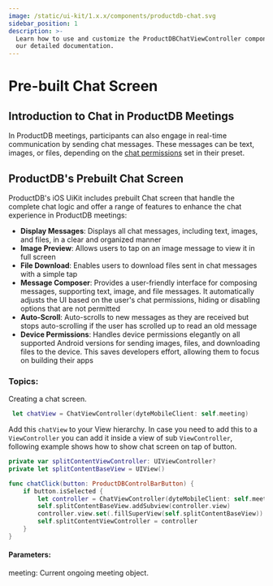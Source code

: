 ```yaml
---
image: /static/ui-kit/1.x.x/components/productdb-chat.svg
sidebar_position: 1
description: >-
  Learn how to use and customize the ProductDBChatViewController component in ProductDB's iOS UiKit with
  our detailed documentation.
---
```


# Pre-built Chat Screen

## Introduction to Chat in ProductDB Meetings

In ProductDB meetings, participants can also engage in real-time communication by sending chat messages.
These messages can be text, images, or files, depending on the [chat permissions](/guides/livestream/advanced/configuring-permissions#chat)
set in their preset.

## ProductDB's Prebuilt Chat Screen

ProductDB's iOS UiKit includes prebuilt Chat screen that handle the complete chat logic and offer
a range of features to enhance the chat experience in ProductDB meetings:

- **Display Messages**: Displays all chat messages, including text, images, and files, in a clear and organized manner
- **Image Preview**: Allows users to tap on an image message to view it in full screen
- **File Download**: Enables users to download files sent in chat messages with a simple tap
- **Message Composer**: Provides a user-friendly interface for composing messages, supporting text,
  image, and file messages. It automatically adjusts the UI based on the user's chat permissions,
  hiding or disabling options that are not permitted
- **Auto-Scroll**: Auto-scrolls to new messages as they are received but stops auto-scrolling if the user
  has scrolled up to read an old message
- **Device Permissions**: Handles device permissions elegantly on all supported Android versions for sending images, files,
  and downloading files to the device. This saves developers effort, allowing them to focus on building their apps

### Topics:

Creating a chat screen.

```swift
 let chatView = ChatViewController(dyteMobileClient: self.meeting)
```

Add this `chatView` to your View hierarchy. In case you need to add this to a `ViewController` you can
add it inside a view of sub `ViewController`, following example shows how to show chat screen on tap of button.

```swift
private var splitContentViewController: UIViewController?
private let splitContentBaseView = UIView()

func chatClick(button: ProductDBControlBarButton) {
    if button.isSelected {
        let controller = ChatViewController(dyteMobileClient: self.meeting)
        self.splitContentBaseView.addSubview(controller.view)
        controller.view.set(.fillSuperView(self.splitContentBaseView))
        self.splitContentViewController = controller
    }
}
```

#### Parameters:

meeting: Current ongoing meeting object.

<head>
  <title>iOS ProductDBChatViewController</title>
</head>
